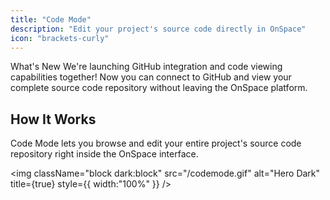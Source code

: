 ```yaml
---
title: "Code Mode"
description: "Edit your project's source code directly in OnSpace"
icon: "brackets-curly"
---
```


What's New
We're launching GitHub integration and code viewing capabilities together\! Now you can connect to GitHub and view your complete source code repository without leaving the OnSpace platform.

## How It Works
Code Mode lets you browse and edit your entire project's source code repository right inside the OnSpace interface.

<img
  className="block dark:block"
  src="/codemode.gif"
  alt="Hero Dark"
  title={true}
  style={{ width:"100%" }}
/>